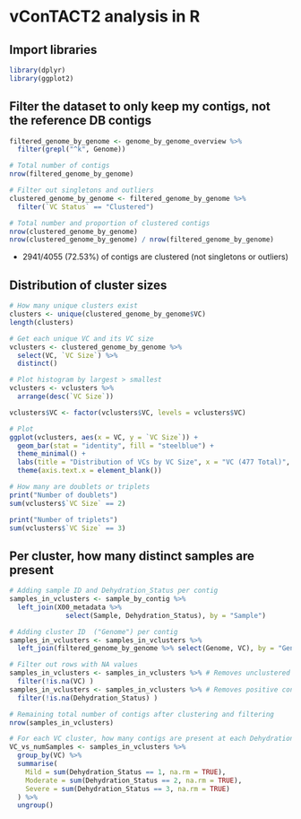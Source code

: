 # vConTACT2 analysis in R

## Import libraries
```r
library(dplyr)
library(ggplot2)
```

## Filter the dataset to only keep my contigs, not the reference DB contigs
```r
filtered_genome_by_genome <- genome_by_genome_overview %>% 
  filter(grepl("^k", Genome))

# Total number of contigs 
nrow(filtered_genome_by_genome)

# Filter out singletons and outliers 
clustered_genome_by_genome <- filtered_genome_by_genome %>%
  filter(`VC Status` == "Clustered")

# Total number and proportion of clustered contigs
nrow(clustered_genome_by_genome)
nrow(clustered_genome_by_genome) / nrow(filtered_genome_by_genome)
```

- 2941/4055 (72.53%) of contigs are clustered (not singletons or outliers)

## Distribution of cluster sizes
```r
# How many unique clusters exist
clusters <- unique(clustered_genome_by_genome$VC)
length(clusters)

# Get each unique VC and its VC size
vclusters <- clustered_genome_by_genome %>%
  select(VC, `VC Size`) %>%
  distinct()

# Plot histogram by largest > smallest
vclusters <- vclusters %>%
  arrange(desc(`VC Size`))

vclusters$VC <- factor(vclusters$VC, levels = vclusters$VC)

# Plot
ggplot(vclusters, aes(x = VC, y = `VC Size`)) +
  geom_bar(stat = "identity", fill = "steelblue") +
  theme_minimal() +
  labs(title = "Distribution of VCs by VC Size", x = "VC (477 Total)", y = "VC Size") +
  theme(axis.text.x = element_blank())

# How many are doublets or triplets
print("Number of doublets")
sum(vclusters$`VC Size` == 2)

print("Number of triplets")
sum(vclusters$`VC Size` == 3)
```

## Per cluster, how many distinct samples are present 
```r
# Adding sample ID and Dehydration_Status per contig
samples_in_vclusters <- sample_by_contig %>%
  left_join(X00_metadata %>%
              select(Sample, Dehydration_Status), by = "Sample")

# Adding cluster ID  ("Genome") per contig
samples_in_vclusters <- samples_in_vclusters %>%
  left_join(filtered_genome_by_genome %>% select(Genome, VC), by = "Genome")

# Filter out rows with NA values
samples_in_vclusters <- samples_in_vclusters %>% # Removes unclustered contigs
  filter(!is.na(VC) )
samples_in_vclusters <- samples_in_vclusters %>% # Removes positive control 
  filter(!is.na(Dehydration_Status) )

# Remaining total number of contigs after clustering and filtering
nrow(samples_in_vclusters)

# For each VC cluster, how many contigs are present at each Dehydration Status
VC_vs_numSamples <- samples_in_vclusters %>%
  group_by(VC) %>%
  summarise(
    Mild = sum(Dehydration_Status == 1, na.rm = TRUE),
    Moderate = sum(Dehydration_Status == 2, na.rm = TRUE),
    Severe = sum(Dehydration_Status == 3, na.rm = TRUE)
  ) %>% 
  ungroup()
```
